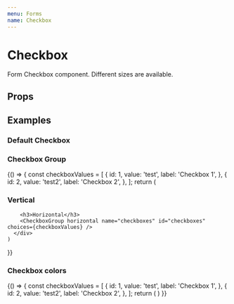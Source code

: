 ```yaml
---
menu: Forms
name: Checkbox
---
```



# Checkbox

Form Checkbox component. Different sizes are available.

## Props

<PropsTable of={Checkbox} />

## Examples

### Default Checkbox
<Playground>
  <Checkbox id="checkbox" name="checkbox" />
</Playground>

### Checkbox Group
<Playground>
  {() => {
    const checkboxValues = [
      {
        id: 1,
        value: 'test',
        label: 'Checkbox 1',
      },
      {
        id: 2,
        value: 'test2',
        label: 'Checkbox 2',
      },
    ];
    return (
      <div>
        <h3>Vertical</h3>
        <CheckboxGroup name="checkboxes" id="checkboxes" choices={checkboxValues} />

        <h3>Horizontal</h3>
        <CheckboxGroup horizontal name="checkboxes" id="checkboxes" choices={checkboxValues} />
      </div>
    )
  }}
</Playground>

### Checkbox colors
<Playground>
  {() => {
    const checkboxValues = [
      {
        id: 1,
        value: 'test',
        label: 'Checkbox 1',
      },
      {
        id: 2,
        value: 'test2',
        label: 'Checkbox 2',
      },
    ];
    return (
      <React.Fragment>
        <Checkbox id="checkbox" name="checkbox" color="green" />
      </React.Fragment>
    )
  }}
</Playground>
